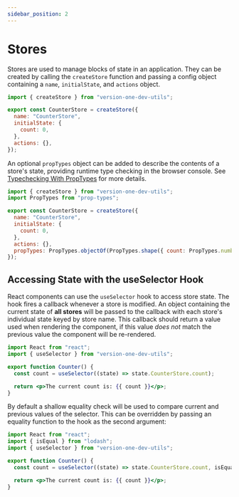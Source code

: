 ```yaml
---
sidebar_position: 2
---
```


# Stores

Stores are used to manage blocks of state in an application. They can be created by calling the `createStore` function and passing a config object containing a `name`, `initialState`, and `actions` object.

```javascript
import { createStore } from "version-one-dev-utils";

export const CounterStore = createStore({
  name: "CounterStore",
  initialState: {
    count: 0,
  },
  actions: {},
});
```

An optional `propTypes` object can be added to describe the contents of a store's state, providing runtime type checking in the browser console.
See [Typechecking With PropTypes](https://reactjs.org/docs/typechecking-with-proptypes.html) for more details.

```javascript
import { createStore } from "version-one-dev-utils";
import PropTypes from "prop-types";

export const CounterStore = createStore({
  name: "CounterStore",
  initialState: {
    count: 0,
  },
  actions: {},
  propTypes: PropTypes.objectOf(PropTypes.shape({ count: PropTypes.number })),
});
```

## Accessing State with the useSelector Hook

React components can use the `useSelector` hook to access store state.
The hook fires a callback whenever a store is modified.
An object containing the current state of **all stores** will be passed to the callback with each store's individual state keyed by store name.
This callback should return a value used when rendering the component, if this value _does not_ match the previous value the component will be re-rendered.

```jsx
import React from "react";
import { useSelector } from "version-one-dev-utils";

export function Counter() {
  const count = useSelector((state) => state.CounterStore.count);

  return <p>The current count is: {{ count }}</p>;
}
```

By default a shallow equality check will be used to compare current and previous values of the selector.
This can be overridden by passing an equality function to the hook as the second argument:

```jsx
import React from "react";
import { isEqual } from "lodash";
import { useSelector } from "version-one-dev-utils";

export function Counter() {
  const count = useSelector((state) => state.CounterStore.count, isEqual);

  return <p>The current count is: {{ count }}</p>;
}
```
